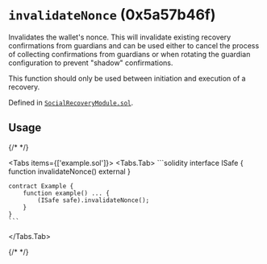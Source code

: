 



# `invalidateNonce` (0x5a57b46f)



Invalidates the wallet's nonce. This will invalidate existing
recovery confirmations from guardians and can be used either to cancel
the process of collecting confirmations from guardians or when rotating
the guardian configuration to prevent "shadow" confirmations.

This function should only be used between initiation and execution of a recovery.


Defined in [`SocialRecoveryModule.sol`](https://github.com/safe-global/safe-modules/tree/recovery/v0.1.0/modules/recovery/contracts/generated-markups/candide-contracts/contracts/modules/social_recovery/SocialRecoveryModule.sol#Lundefined).


## Usage

{/* <!-- vale off --> */}

<Tabs items={['example.sol']}>
  <Tabs.Tab>
    ```solidity
    interface ISafe {
        function invalidateNonce() external
    }

    contract Example {
        function example() ... {
            (ISafe safe).invalidateNonce();
        }
    }
    ```
  </Tabs.Tab>
</Tabs>

{/* <!-- vale on --> */}






